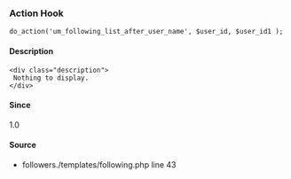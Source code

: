 
<UMBreadCrumb type="action"/>

### Action Hook    
    
```
do_action('um_following_list_after_user_name', $user_id, $user_id1 );
```

#### Description
    <div class="description">
     Nothing to display.
    </div>

#### Since
<div class="description">
1.0
</div>

#### Source
  - <Link href="https://github.com/ultimatemember/followers./tree/2.2.6/templates/following.php#L43">followers./templates/following.php</Link> <Link href="https://github.com/ultimatemember/followers./tree/2.2.6/templates/following.php#L43">line 43</Link>

